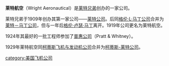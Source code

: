 '''莱特航空'''（Wright Aeronautical）是[[莱特兄弟|莱特兄弟]]创办的一家公司。

莱特兄弟于1909年创办其第一家公司——[[莱特公司|莱特公司]]。后同[[格伦·L·马丁公司|格伦·L·马丁公司]]合并为[[莱特－马丁公司|莱特－马丁公司]]，但与一年后[[格伦·卢瑟·马丁|格伦·卢瑟·马丁]]离开。1919年公司更名为莱特航空。

1924年其最好的一批工程师参加了[[普惠公司|普惠公司]]（Pratt & Whitney）。

1929年莱特航空同[[柯蒂斯飞机与发动机公司|柯蒂斯飞机与发动机公司]]合并为[[柯蒂斯-莱特公司|柯蒂斯-莱特公司]]。
{{s-start}}
{{succession box 
|before=[[萊特－馬丁公司|萊特－馬丁公司]]<br>Wright-Martin
|title=萊特航空<br>Wright Aeronautical
|years=1919-1929
|after=[[柯蒂斯-萊特公司|柯蒂斯-萊特公司]]<br>Curtiss-Wright Corporation}}
{{s-end}}
{{Air-company-stub}}

{{DEFAULTSORT:Wright Aeronautical}}

[[category:美国飞机公司|category:美国飞机公司]]
